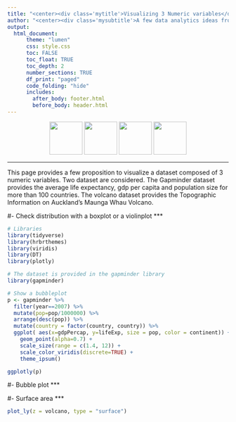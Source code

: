 ```yaml
---
title: "<center><div class='mytitle'>Visualizing 3 Numeric variables</div></center>"
author: "<center><div class='mysubtitle'>A few data analytics ideas from [data-to-viz.com](https://github.com/holtzy/)</div></center>"
output:
  html_document:
      theme: "lumen"
      css: style.css
      toc: FALSE
      toc_float: TRUE
      toc_depth: 2
      number_sections: TRUE
      df_print: "paged"
      code_folding: "hide"
      includes: 
        after_body: footer.html
        before_body: header.html
---
```



<div class="mycontent">


<center>
![](../img/section/Box1150.png){width=75px}
![](../img/section/Violin150.png){width=75px}
![](../img/section/BubblePlot150.png){width=75px}
![](../img/section/3D150.png){width=75px}

</center>

***

This page provides a few proposition to visualize a dataset composed of 3 numeric variables. Two dataset are considered. The Gapminder dataset provides the average life expectancy, gdp per capita and population size for more than 100 countries. The volcano dataset provides the Topographic Information on Auckland's Maunga Whau Volcano.

#- Check distribution with a boxplot or a violinplot
***

```r
# Libraries
library(tidyverse)
library(hrbrthemes)
library(viridis)
library(DT)
library(plotly)

# The dataset is provided in the gapminder library
library(gapminder)

# Show a bubbleplot
p <- gapminder %>%
  filter(year==2007) %>%
  mutate(pop=pop/1000000) %>%
  arrange(desc(pop)) %>%
  mutate(country = factor(country, country)) %>%
  ggplot( aes(x=gdpPercap, y=lifeExp, size = pop, color = continent)) +
    geom_point(alpha=0.7) +
    scale_size(range = c(1.4, 12)) +
    scale_color_viridis(discrete=TRUE) +
    theme_ipsum()

ggplotly(p)
```



#- Bubble plot
***


#- Surface area
***

```r
plot_ly(z = volcano, type = "surface")

```
















